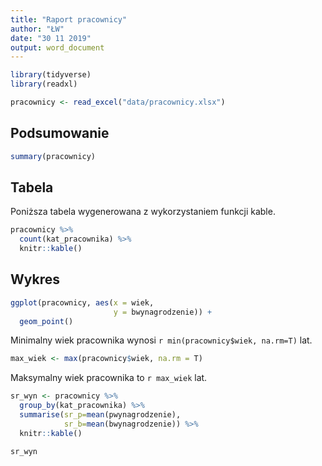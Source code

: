 ```yaml
---
title: "Raport pracownicy"
author: "ŁW"
date: "30 11 2019"
output: word_document
---
```


```r
library(tidyverse)
library(readxl)

pracownicy <- read_excel("data/pracownicy.xlsx")
```

## Podsumowanie 

```r
summary(pracownicy)
```

## Tabela

Poniższa tabela wygenerowana z wykorzystaniem funkcji kable.

```r
pracownicy %>% 
  count(kat_pracownika) %>%
  knitr::kable()
```

## Wykres

```r
ggplot(pracownicy, aes(x = wiek, 
                       y = bwynagrodzenie)) +
  geom_point()
```

Minimalny wiek pracownika wynosi `r min(pracownicy$wiek, na.rm=T)` lat.

```r
max_wiek <- max(pracownicy$wiek, na.rm = T)
```

Maksymalny wiek pracownika to `r max_wiek` lat.

```r
sr_wyn <- pracownicy %>% 
  group_by(kat_pracownika) %>%
  summarise(sr_p=mean(pwynagrodzenie),
            sr_b=mean(bwynagrodzenie)) %>%
  knitr::kable()

sr_wyn
```













